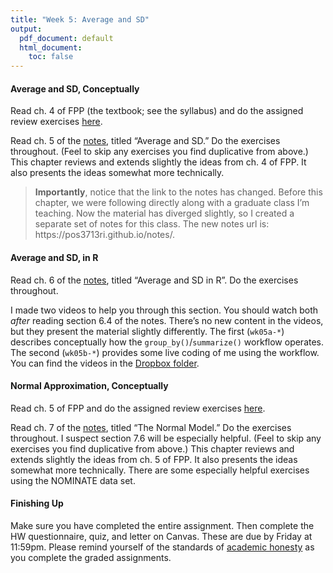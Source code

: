 ```yaml
---
title: "Week 5: Average and SD"
output:
  pdf_document: default
  html_document:
    toc: false
---
```


#### Average and SD, Conceptually

Read ch. 4 of FPP (the textbook; see the syllabus) and do the assigned review exercises [here](fpp-exercises.html). 

Read ch. 5 of the [notes](https://pos3713ri.github.io/notes/), titled "Average and SD." Do the exercises throughout. (Feel to skip any exercises you find duplicative from above.) This chapter reviews and extends slightly the ideas from ch. 4 of FPP. It also presents the ideas somewhat more technically. 

> **Importantly**, notice that the link to the notes has changed. Before this chapter, we were following directly along with a graduate class I'm teaching. Now the material has diverged slightly, so I created a separate set of notes for this class. The new notes url is: https://pos3713ri.github.io/notes/. 

#### Average and SD, in R

Read ch. 6 of the [notes](https://pos3713ri.github.io/notes/), titled "Average and SD in R". Do the exercises throughout.

I made two videos to help you through this section. You should watch both *after* reading section 6.4 of the notes. There's no new content in the videos, but they present the material slightly differently. The first (`wk05a-*`) describes conceptually how the `group_by()`/`summarize()` workflow operates. The second (`wk05b-*`) provides some live coding of me using the workflow. You can find the videos in the [Dropbox folder](https://www.dropbox.com/sh/rjhnj6jvj02xhl4/AADFlkcnG4wOF4I6-MCLuHuUa?dl=0).

#### Normal Approximation, Conceptually

Read ch. 5 of FPP and do the assigned review exercises [here](fpp-exercises.html). 

Read ch. 7 of the [notes](https://pos3713ri.github.io/notes/), titled "The Normal Model." Do the exercises throughout. I suspect section 7.6 will be especially helpful. (Feel to skip any exercises you find duplicative from above.) This chapter reviews and extends slightly the ideas from ch. 5 of FPP. It also presents the ideas somewhat more technically. There are some especially helpful exercises using the NOMINATE data set.

#### Finishing Up

Make sure you have completed the entire assignment. Then complete the HW questionnaire, quiz, and letter on Canvas. These are due by Friday at 11:59pm. Please remind yourself of the standards of [academic honesty](honesty.html) as you complete the graded assignments.


